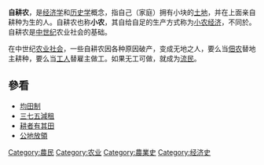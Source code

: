 '''自耕农'''，是[[经济学|经济学]]和[[历史学|历史学]]概念，指自己（家庭）拥有小块的[[地皮|土地]]，并在上面亲自耕种为生的人。自耕农也称'''小农'''，其自给自足的生产方式称为[[小农经济|小农经济]]，不同於{{link-en|農業企業|Agribusiness}}。自耕农是[[中世纪|中世纪]]农业社会的基础。

在中世纪[[农业社会|农业社会]]，一些自耕农因各种原因破产，变成无地之人，要么当[[佃农|佃农]]替地主耕种，要么当[[工人|工人]]替雇主做工。如果无工可做，就成为[[流民|流民]]。

== 參看 ==
* [[均田制|均田制]]
* [[三七五減租|三七五減租]]
* [[耕者有其田|耕者有其田]]
* [[公地放領|公地放領]]


[[Category:農民|Category:農民]]
[[Category:农业|Category:农业]]
[[Category:農業史|Category:農業史]]
[[Category:经济史|Category:经济史]]